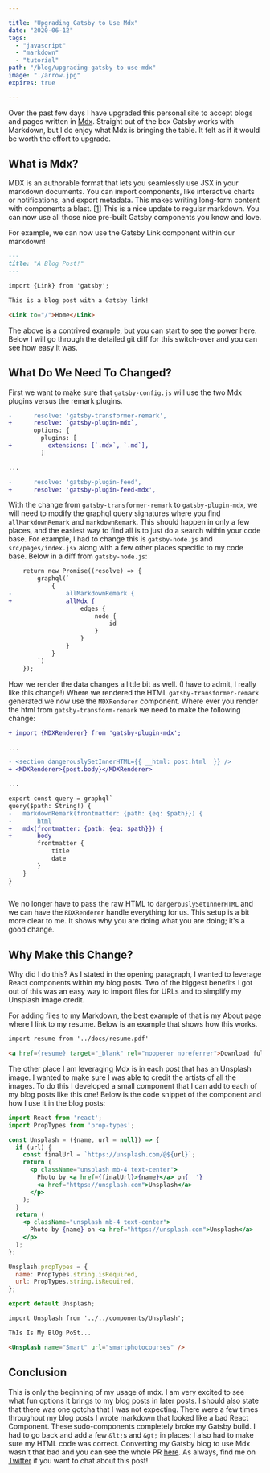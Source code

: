 ```yaml
---

title: "Upgrading Gatsby to Use Mdx"
date: "2020-06-12"
tags:
  - "javascript"
  - "markdown"
  - "tutorial"
path: "/blog/upgrading-gatsby-to-use-mdx"
image: "./arrow.jpg"
expires: true

---
```



Over the past few days I have upgraded this personal site to accept blogs and pages written in [Mdx](https://mdxjs.com/). Straight out of the box Gatsby works with Markdown, but I do enjoy what Mdx is bringing the table. It felt as if it would be worth the effort to upgrade.

## What is Mdx?

MDX is an authorable format that lets you seamlessly use JSX in your markdown documents. You can import components, like interactive charts or notifications, and export metadata. This makes writing long-form content with components a blast. [[1](https://github.com/mdx-js/mdx)] This is a nice update to regular markdown. You can now use all those nice pre-built Gatsby components you know and love.

For example, we can now use the Gatsby Link component within our markdown!

```md
---
title: "A Blog Post!"
---

import {Link} from 'gatsby';

This is a blog post with a Gatsby link!

<Link to="/">Home</Link>
```

The above is a contrived example, but you can start to see the power here. Below I will go through the detailed git diff for this switch-over and you can see how easy it was.

## What Do We Need To Changed?

First we want to make sure that `gatsby-config.js` will use the two Mdx plugins versus the remark plugins.

```diff
-      resolve: 'gatsby-transformer-remark',
+      resolve: `gatsby-plugin-mdx`,
       options: {
         plugins: [
+          extensions: [`.mdx`, `.md`],
         ]

...

-      resolve: 'gatsby-plugin-feed',
+      resolve: 'gatsby-plugin-feed-mdx',
```

With the change from `gatsby-transformer-remark` to `gatsby-plugin-mdx`, we will need to modify the graphql query signatures where you find `allMarkdownRemark` and `markdownRemark`. This should happen in only a few places, and the easiest way to find all is to just do a search within your code base. For example, I had to change this is `gatsby-node.js` and `src/pages/index.jsx` along with a few other places specific to my code base. Below in a diff from `gatsby-node.js`:

```diff
    return new Promise((resolve) => {
        graphql(`
            {
-               allMarkdownRemark {
+               allMdx {
                    edges {
                        node {
                            id
                        }
                    }
                }
            }
        `)
    });
```

How we render the data changes a little bit as well. (I have to admit, I really like this change!) Where we rendered the HTML `gatsby-transformer-remark` generated  we now use the `MDXRenderer` component. Where ever you render the html from `gatsby-transform-remark` we need to make the following change:

```diff
+ import {MDXRenderer} from 'gatsby-plugin-mdx';

...

- <section dangerouslySetInnerHTML={{ __html: post.html  }} />
+ <MDXRenderer>{post.body}</MDXRenderer>

...

export const query = graphql`
query($path: String!) {
-   markdownRemark(frontmatter: {path: {eq: $path}}) {
-       html
+   mdx(frontmatter: {path: {eq: $path}}) {
+       body
        frontmatter {
            title
            date
        }
    }
}
`
```

We no longer have to pass the raw HTML to `dangerouslySetInnerHTML` and we can have the `RDXRenderer` handle everything for us. This setup is a bit more clear to me. It shows why you are doing what you are doing; it's a good change.

## Why Make this Change?

Why did I do this? As I stated in the opening paragraph, I wanted to leverage React components within my blog posts. Two of the biggest benefits I got out of this was an easy way to import files for URLs and to simplify my Unsplash image credit.

For adding files to my Markdown, the best example of that is my About page where I link to my resume. Below is an example that shows how this works.

```md
import resume from '../docs/resume.pdf'

<a href={resume} target="_blank" rel="noopener noreferrer">Download full resume (PDF)</a>.
```

The other place I am leveraging Mdx is in each post that has an Unsplash image. I wanted to make sure I was able to credit the artists of all the images. To do this I developed a small component that I can add to each of my blog posts like this one! Below is the code snippet of the component and how I use it in the blog posts:

```jsx
import React from 'react';
import PropTypes from 'prop-types';

const Unsplash = ({name, url = null}) => {
  if (url) {
    const finalUrl = `https://unsplash.com/@${url}`;
    return (
      <p className="unsplash mb-4 text-center">
        Photo by <a href={finalUrl}>{name}</a> on{' '}
        <a href="https://unsplash.com">Unsplash</a>
      </p>
    );
  }
  return (
    <p className="unsplash mb-4 text-center">
      Photo by {name} on <a href="https://unsplash.com">Unsplash</a>
    </p>
  );
};

Unsplash.propTypes = {
  name: PropTypes.string.isRequired,
  url: PropTypes.string.isRequired,
};

export default Unsplash;
```

```md
import Unsplash from '../../components/Unsplash';

ThIs Is My BlOg PoSt...

<Unsplash name="Smart" url="smartphotocourses" />
```

## Conclusion

This is only the beginning of my usage of mdx. I am very excited to see what fun options it brings to my blog posts in later posts. I should also state that there was one gotcha that I was not expecting. There were a few times throughout my blog posts I wrote markdown that looked like a bad React Component. These sudo-components completely broke my Gatsby build. I had to go back and add a few `&lt;`s and `&gt;` in places; I also had to make sure my HTML code was correct. Converting my Gatsby blog to use Mdx wasn't that bad and you can see the whole PR [here](https://github.com/joshfinnie/joshfinnie.com/pull/729/files). As always, find me on [Twitter](https://twitter.com/joshfinnie) if you want to chat about this post!

<Unsplash name="Smart" url="smartphotocourses" />
